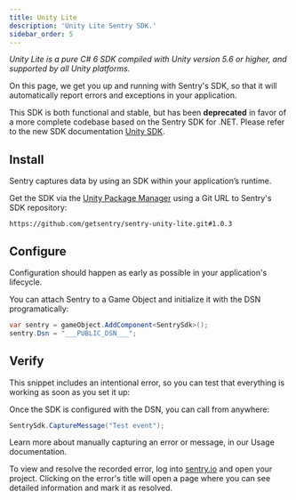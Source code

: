 ```yaml
---
title: Unity Lite
description: 'Unity Lite Sentry SDK.'
sidebar_order: 5
---
```


_Unity Lite is a pure C# 6 SDK compiled with Unity version 5.6 or higher, and supported by all Unity platforms._

On this page, we get you up and running with Sentry's SDK, so that it will automatically report errors and exceptions in your application.

<Note>

This SDK is both functional and stable, but has been **deprecated** in favor of a more complete codebase based on the Sentry SDK for .NET.
Please refer to the new SDK documentation [Unity SDK](/platforms/unity).

</Note>

## Install

Sentry captures data by using an SDK within your application’s runtime.

Get the SDK via the [Unity Package Manager](https://docs.unity3d.com/Manual/upm-ui-giturl.html) using a Git URL to Sentry's SDK repository:

```
https://github.com/getsentry/sentry-unity-lite.git#1.0.3
```

## Configure

Configuration should happen as early as possible in your application's lifecycle.

You can attach Sentry to a Game Object and initialize it with the DSN programatically:

```csharp
var sentry = gameObject.AddComponent<SentrySdk>();
sentry.Dsn = "___PUBLIC_DSN___";
```

## Verify

This snippet includes an intentional error, so you can test that everything is working as soon as you set it up:

Once the SDK is configured with the DSN, you can call from anywhere:

```csharp
SentrySdk.CaptureMessage("Test event");
```

<Note>

Learn more about manually capturing an error or message, in our <PlatformLink to="/usage/">Usage documentation</PlatformLink>.

</Note>

To view and resolve the recorded error, log into [sentry.io](https://sentry.io) and open your project. Clicking on the error's title will open a page where you can see detailed information and mark it as resolved.

